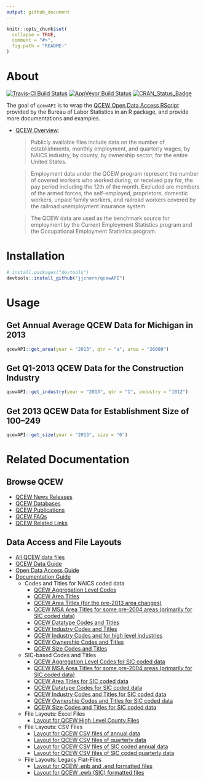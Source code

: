 ```yaml
---
output: github_document
---
```


<!-- README.md is generated from README.Rmd. Please edit that file -->

```r
knitr::opts_chunk$set(
  collapse = TRUE,
  comment = "#>",
  fig.path = "README-"
)
```

# About

[![Travis-CI Build Status](https://travis-ci.org/jjchern/qcewAPI.svg?branch=master)](https://travis-ci.org/jjchern/qcewAPI)
[![AppVeyor Build Status](https://ci.appveyor.com/api/projects/status/github/jjchern/qcewAPI?branch=master&svg=true)](https://ci.appveyor.com/project/jjchern/qcewAPI)
[![CRAN_Status_Badge](http://www.r-pkg.org/badges/version/qcewAPI)](https://cran.r-project.org/package=qcewAPI)

The goal of `qcewAPI` is to wrap the [QCEW Open Data Access RScript](http://data.bls.gov/cew/doc/access/data_access_examples.htm#RSCRIPT) 
provided by the Bureau of Labor Statistics in an R package, and provide more 
documentations and examples.

- [QCEW Overview](http://www.bls.gov/cew/cewover.htm):

    > Publicly available files include data on the number of establishments, monthly employment, and quarterly wages, by NAICS industry, by county, by ownership sector, for the entire United States.
    
    > Employment data under the QCEW program represent the number of covered workers who worked during, or received pay for, the pay period including the 12th of the month. Excluded are members of the armed forces, the self-employed, proprietors, domestic workers, unpaid family workers, and railroad workers covered by the railroad unemployment insurance system.
    
    > The QCEW data are used as the benchmark source for employment by the Current Employment Statistics program and the Occupational Employment Statistics program.
    
# Installation

```R
# install.packages("devtools")
devtools::install_github("jjchern/qcewAPI")
```

# Usage

## Get Annual Average QCEW Data for Michigan in 2013

```r
qcewAPI::get_area(year = "2013", qtr = "a", area = "26000")
```

## Get Q1-2013 QCEW Data for the Construction Industry

```r
qcewAPI::get_industry(year = "2013", qtr = "1", industry = "1012")
```

## Get 2013 QCEW Data for Establishment Size of 100--249

```r
qcewAPI::get_size(year = "2013", size = "6")
```

# Related Documentation

## Browse QCEW
    
- [QCEW News Releases](http://www.bls.gov/cew/news.htm)
- [QCEW Databases](http://www.bls.gov/cew/data.htm)
- [QCEW Publications](http://www.bls.gov/cew/publications.htm)
- [QCEW FAQs](http://www.bls.gov/cew/cewfaq.htm)
- [QCEW Related Links](http://www.bls.gov/cew/home.htm#related)

## Data Access and File Layouts

- [All QCEW data files](http://www.bls.gov/cew/datatoc.htm)
- [QCEW Data Guide](http://www.bls.gov/cew/dataguide.htm)
- [Open Data Access Guide](http://www.bls.gov/cew/opendata.htm)
- [Documentation Guide](http://www.bls.gov/cew/doctoc.htm)
    - Codes and Titles for NAICS coded data
        - [QCEW Aggregation Level Codes](http://www.bls.gov/cew/doc/titles/agglevel/agglevel_titles.htm)
        - [QCEW Area Titles](http://www.bls.gov/cew/doc/titles/area/area_titles.htm)
        - [QCEW Area Titles (for the pre-2013 area changes)](http://www.bls.gov/cew/doc/titles/area/old_area_titles.htm)
        - [QCEW MSA Area Titles for some pre-2004 areas (primarily for SIC coded data)](http://www.bls.gov/cew/doc/titles/area/pre_2004_msa_codes.htm)
        - [QCEW Datatype Codes and Titles](http://www.bls.gov/cew/doc/titles/datatype/datatype_titles.htm)
        - [QCEW Industry Codes and Titles](http://www.bls.gov/cew/doc/titles/industry/industry_titles.htm)
        - [QCEW Industry Codes and for high level industries](http://www.bls.gov/cew/doc/titles/industry/high_level_industries.htm)
        - [QCEW Ownership Codes and Titles](http://www.bls.gov/cew/doc/titles/ownership/ownership_titles.htm)
        - [QCEW Size Codes and Titles](QCEW Size Codes and Titles)
    - SIC-based Codes and Titles
        - [QCEW Aggregation Level Codes for SIC coded data](http://www.bls.gov/cew/doc/titles/agglevel/sic_agglevel_titles.htm)
        - [QCEW MSA Area Titles for some pre-2004 areas (primarily for SIC coded data)](http://www.bls.gov/cew/doc/titles/area/pre_2004_msa_codes.htm)
        - [QCEW Area Titles for SIC coded data](http://www.bls.gov/cew/doc/titles/area/sic_area_titles.htm)
        - [QCEW Datatype Codes for SIC coded data](http://www.bls.gov/cew/doc/titles/datatype/sic_datatype_titles.htm)
        - [QCEW Industry Codes and Titles for SIC coded data](http://www.bls.gov/cew/doc/titles/industry/sic_industry_titles.htm)
        - [QCEW Ownership Codes and Titles for SIC coded data](http://www.bls.gov/cew/doc/titles/ownership/sic_ownership_titles.htm)
        - [QCEW Size Codes and Titles for SIC coded data](http://www.bls.gov/cew/doc/titles/size/sic_size_titles.htm)
    - File Layouts: Excel Files
        - [Layout for QCEW High Level County Files](http://www.bls.gov/cew/doc/layouts/cty_high_level_layout.htm)
    - File Layouts: CSV Files
        - [Layout for QCEW CSV files of annual data](http://www.bls.gov/cew/doc/layouts/csv_annual_layout.htm)
        - [Layout for QCEW CSV files of quarterly data](http://www.bls.gov/cew/doc/layouts/csv_quarterly_layout.htm)
        - [Layout for QCEW CSV files of SIC coded annual data](http://www.bls.gov/cew/doc/layouts/sic_csv_annual_layout.htm)
        - [Layout for QCEW CSV files of SIC coded quarterly data](http://www.bls.gov/cew/doc/layouts/sic_csv_quarterly_layout.htm)
    - File Layouts: Legacy Flat-Files
        - [Layout for QCEW .enb and .end formatted files](http://www.bls.gov/cew/doc/layouts/enb_end_layout.htm)
        - [Layout for QCEW .ewb (SIC) formatted files](http://www.bls.gov/cew/doc/layouts/sic_ewb_layout.htm)

